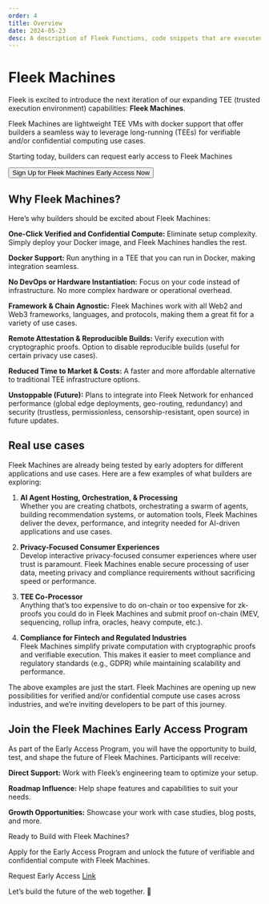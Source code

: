 ```yaml
---
order: 4
title: Overview
date: 2024-05-23
desc: A description of Fleek Functions, code snippets that are executed server-side using Fleek Network's on-chain cloud infrastructure.
---
```



# Fleek Machines

Fleek is excited to introduce the next iteration of our expanding TEE (trusted execution environment) capabilities: **Fleek Machines**.

Fleek Machines are lightweight TEE VMs with docker support that offer builders a seamless way to leverage long-running (TEEs) for verifiable and/or confidential computing use cases.

Starting today, builders can request early access to Fleek Machines

<div className="mb-12 w-fit">
  <Button
    variant="secondary"
    href="https://fleek.typeform.com/machinesaccess"
    target="_blank"
    rel="noopener noreferrer"
  >
    Sign Up for Fleek Machines Early Access Now
  </Button>
</div>

<div className="my-12 bg-gray-dark-6 p-[1px]" />

## Why Fleek Machines?

Here’s why builders should be excited about Fleek Machines:

**One-Click Verified and Confidential Compute:** Eliminate setup complexity. Simply deploy your Docker image, and Fleek Machines handles the rest.

**Docker Support:** Run anything in a TEE that you can run in Docker, making integration seamless.

**No DevOps or Hardware Instantiation:** Focus on your code instead of infrastructure. No more complex hardware or operational overhead.

**Framework & Chain Agnostic:** Fleek Machines work with all Web2 and Web3 frameworks, languages, and protocols, making them a great fit for a variety of use cases.

**Remote Attestation & Reproducible Builds:** Verify execution with cryptographic proofs. Option to disable reproducible builds (useful for certain privacy use cases).

**Reduced Time to Market & Costs:** A faster and more affordable alternative to traditional TEE infrastructure options.

**Unstoppable (Future):** Plans to integrate into Fleek Network for enhanced performance (global edge deployments, geo-routing, redundancy) and security (trustless, permissionless, censorship-resistant, open source) in future updates.

<div className="my-12 bg-gray-dark-6 p-[1px]" />

## Real use cases

Fleek Machines are already being tested by early adopters for different applications and use cases. Here are a few examples of what builders are exploring:

1. **AI Agent Hosting, Orchestration, & Processing**  
   Whether you are creating chatbots, orchestrating a swarm of agents, building recommendation systems, or automation tools, Fleek Machines deliver the devex, performance, and integrity needed for AI-driven applications and use cases.

2. **Privacy-Focused Consumer Experiences**  
   Develop interactive privacy-focused consumer experiences where user trust is paramount. Fleek Machines enable secure processing of user data, meeting privacy and compliance requirements without sacrificing speed or performance.

3. **TEE Co-Processor**  
   Anything that’s too expensive to do on-chain or too expensive for zk-proofs you could do in Fleek Machines and submit proof on-chain (MEV, sequencing, rollup infra, oracles, heavy compute, etc.).

4. **Compliance for Fintech and Regulated Industries**  
   Fleek Machines simplify private computation with cryptographic proofs and verifiable execution. This makes it easier to meet compliance and regulatory standards (e.g., GDPR) while maintaining scalability and performance.

The above examples are just the start. Fleek Machines are opening up new possibilities for verified and/or confidential compute use cases across industries, and we’re inviting developers to be part of this journey.

<div className="my-12 bg-gray-dark-6 p-[1px]" />

## Join the Fleek Machines Early Access Program

As part of the Early Access Program, you will have the opportunity to build, test, and shape the future of Fleek Machines. Participants will receive:

**Direct Support:** Work with Fleek’s engineering team to optimize your setup.

**Roadmap Influence:** Help shape features and capabilities to suit your needs.

**Growth Opportunities:** Showcase your work with case studies, blog posts, and more.

Ready to Build with Fleek Machines?

Apply for the Early Access Program and unlock the future of verifiable and confidential compute with Fleek Machines.

Request Early Access [Link](https://fleek.typeform.com/machinesaccess)

Let’s build the future of the web together. 🚀

